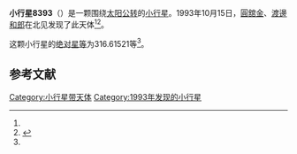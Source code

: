 {{Infobox planet
| bgcolour = #FFFFC0
| name = 8393 Tetsumasakamoto
| symbol = 
| image = 
| caption = 
| discovery = yes
| discovery_ref = 
| discoverer = [[圓舘金|圓舘金]]、[[渡邊和郎|渡邊和郎]]
| discovery_site = [[北见|北见]] 
| discovered = 1993年10月15日
| designations = yes
| mp_name = 
| named_after = 
| alt_names = 1993 TJ1/ 1955 QT1 / 1986 SD3
| mp_category = [[主带小行星|主带小行星]]
| orbit_ref = <ref name="a">[http://ssd.jpl.nasa.gov/sbdb.cgi?sstr=8393 8393 Tetsumasakamoto] {{Wayback|url=http://ssd.jpl.nasa.gov/sbdb.cgi?sstr=8393 |date=20140902130312 }}，小行星數據庫瀏覽器（JPL Small-Body Database Browser）－[[美国国家航空航天局|美国国家航空航天局]]喷气推进实验室</ref>
| epoch = 2456400.5 (2013年4月18日更新)
| aphelion = {{convert|2.7105805|AU|km|3|abbr=on|lk=out}}
| perihelion = {{convert|1.8376729|AU|km|3|abbr=on}}
| semimajor = {{convert|2.2741267|AU|km|3|abbr=on}}
| eccentricity = 0.1919215
| period = 1252.623071 [[日|日]]<br />3.43[[儒略年|儒略年]]
| avg_speed = 
| inclination = 6.00803
| asc_node = 23.21218
| mean_anomaly = 
| arg_peri = 316.61521
| satellites = 
| physical_characteristics = yes
| dimensions = 
| mass = 
| density = 
| surface_grav = 
| escape_velocity = 
| sidereal_day = 
| axial_tilt = 
| pole_ecliptic_lat = 
| pole_ecliptic_lon = 
| albedo = 
| temperatures= 
| temp_name1 = 
| mean_temp_1 = 
| max_temp_1 = 
| temp_name2 = 
| max_temp_2 = 
| spectral_type = 
| abs_magnitude = 316.61521
}}

'''小行星8393'''（{{lang-en|8393 Tetsumasakamoto}}）是一颗围绕[[太阳|太阳]][[公转|公转]]的[[小行星|小行星]]。1993年10月15日，[[圓舘金|圓舘金]]、[[渡邊和郎|渡邊和郎]]在北见发现了此天体<ref name="a" /><ref>{{cite news|title=小行星列表|url=http://cfa-www.harvard.edu/iau/lists/NumberedMPs.txt|accessdate=2013-07-08|newspaper=哈佛大学|archive-date=2008-05-17|archive-url=https://web.archive.org/web/20080517010638/http://cfa-www.harvard.edu/iau/lists/NumberedMPs.txt|dead-url=no}}</ref>。

这颗小行星的[[绝对星等|绝对星等]]为316.61521等<ref name="a" />。

==参考文献==
{{reflist}}
{{Minor Planet Number|[[小行星8392|小行星8392]]|[[小行星8394|小行星8394]]}}

{{小天体}}

[[Category:小行星带天体|Category:小行星带天体]]
[[Category:1993年发现的小行星|Category:1993年发现的小行星]]


{{asteroid-stub}}